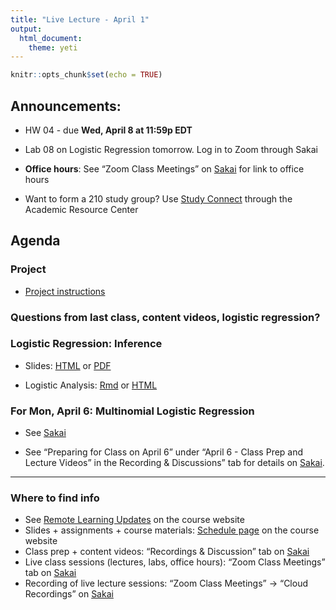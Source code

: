 ```yaml
---
title: "Live Lecture - April 1"
output: 
  html_document: 
    theme: yeti
---
```


```r
knitr::opts_chunk$set(echo = TRUE)
```

## Announcements: 

- HW 04 - due **Wed, April 8 at 11:59p EDT**

- Lab 08 on Logistic Regression tomorrow. Log in to Zoom through Sakai

- **Office hours**: See "Zoom Class Meetings" on [Sakai](https://sakai.duke.edu) for link to office hours

- Want to form a 210 study group? Use [Study Connect](https://arc.duke.edu/study-connect) through the Academic Resource Center

## Agenda

### Project 

- [Project instructions](https://www2.stat.duke.edu/courses/Spring20/sta210.001/project/project.html)


### Questions from last class, content videos, logistic regression? 

### Logistic Regression: Inference

- Slides: [HTML](https://www2.stat.duke.edu/courses/Spring20/sta210.001/slides/lec-slides/15-logistic-pt3.html) or [PDF](https://www2.stat.duke.edu/courses/Spring20/sta210.001/slides/lec-slides/15-logistic-pt3.pdf)

- Logistic Analysis: [Rmd](https://www2.stat.duke.edu/courses/Spring20/sta210.001/appex/logistic.Rmd) or [HTML](https://www2.stat.duke.edu/courses/Spring20/sta210.001/appex/logistic.html)


### For Mon, April 6: Multinomial Logistic Regression

- See  [Sakai](https://sakai.duke.edu)

- See "Preparing for Class on April 6" under "April 6 - Class Prep and Lecture Videos" in the Recording & Discussions" tab for details on [Sakai](https://sakai.duke.edu). 


<hr>


### Where to find info
- See [Remote Learning Updates](https://www2.stat.duke.edu/courses/Spring20/sta210.001/covid-19-updates.html) on the course website
- Slides + assignments + course materials: [Schedule page](https://www2.stat.duke.edu/courses/Spring20/sta210.001/schedule.html) on the course website
- Class prep + content videos: "Recordings & Discussion" tab on [Sakai](https://sakai.duke.edu)
- Live class sessions (lectures, labs, office hours): "Zoom Class Meetings" tab on [Sakai](https://sakai.duke.edu)
- Recording of live lecture sessions: "Zoom Class Meetings" -> "Cloud Recordings" on [Sakai](https://sakai.duke.edu)



